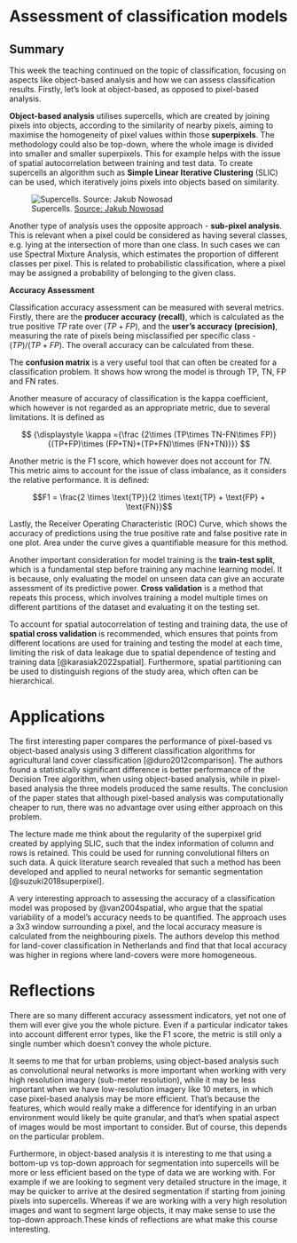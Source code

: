 # Assessment of classification models {#sec-week8}

## Summary

This week the teaching continued on the topic of classification, focusing on aspects like object-based analysis and how we can assess classification results. Firstly, let's look at object-based, as opposed to pixel-based analysis.

**Object-based analysis** utilises supercells, which are created by joining pixels into objects, according to the similarity of nearby pixels, aiming to maximise the homogeneity of pixel values within those **superpixels**. The methodology could also be top-down, where the whole image is divided into smaller and smaller superpixels. This for example helps with the issue of spatial autocorrelation between training and test data. To create supercells an algorithm such as **Simple Linear Iterative Clustering** (SLIC) can be used, which iteratively joins pixels into objects based on similarity.

![Supercells. [Source: Jakub Nowosad](https://jakubnowosad.com/ogh2021/#5)](res/supercell.png)

Another type of analysis uses the opposite approach - **sub-pixel analysis**. This is relevant when a pixel could be considered as having several classes, e.g. lying at the intersection of more than one class. In such cases we can use Spectral Mixture Analysis, which estimates the proportion of different classes per pixel. This is related to probabilistic classification, where a pixel may be assigned a probability of belonging to the given class.

**Accuracy Assessment**

Classification accuracy assessment can be measured with several metrics. Firstly, there are the **producer accuracy (recall)**, which is calculated as the true positive $TP$ rate over $(TP + FP)$, and the **user's accuracy (precision)**, measuring the rate of pixels being misclassified per specific class - $(TP)/(TP+FP)$. The overall accuracy can be calculated from these.

The **confusion matrix** is a very useful tool that can often be created for a classification problem. It shows how wrong the model is through TP, TN, FP and FN rates.

Another measure of accuracy of classification is the kappa coefficient, which however is not regarded as an appropriate metric, due to several limitations. It is defined as

$$
{\displaystyle \kappa ={\frac {2\times (TP\times TN-FN\times FP)}{(TP+FP)\times (FP+TN)+(TP+FN)\times (FN+TN)}}}
$$

Another metric is the F1 score, which however does not account for $TN$. This metric aims to account for the issue of class imbalance, as it considers the relative performance. It is defined:

$$F1 = \frac{2 \times \text{TP}}{2 \times \text{TP} + \text{FP} + \text{FN}}$$

Lastly, the Receiver Operating Characteristic (ROC) Curve, which shows the accuracy of predictions using the true positive rate and false positive rate in one plot. Area under the curve gives a quantifiable measure for this method.

Another important consideration for model training is the **train-test split**, which is a fundamental step before training any machine learning model. It is because, only evaluating the model on unseen data can give an accurate assessment of its predictive power. **Cross validation** is a method that repeats this process, which involves training a model multiple times on different partitions of the dataset and evaluating it on the testing set.

To account for spatial autocorrelation of testing and training data, the use of **spatial cross validation** is recommended, which ensures that points from different locations are used for training and testing the model at each time, limiting the risk of data leakage due to spatial dependence of testing and training data [@karasiak2022spatial]. Furthermore, spatial partitioning can be used to distinguish regions of the study area, which often can be hierarchical.

# Applications

The first interesting paper compares the performance of pixel-based vs object-based analysis using 3 different classification algorithms for agricultural land cover classification [@duro2012comparison]. The authors found a statistically significant difference is better performance of the Decision Tree algorithm, when using object-based analysis, while in pixel-based analysis the three models produced the same results. The conclusion of the paper states that although pixel-based analysis was computationally cheaper to run, there was no advantage over using either approach on this problem.

The lecture made me think about the regularity of the superpixel grid created by applying SLIC, such that the index information of column and rows is retained. This could be used for running convolutional filters on such data. A quick literature search revealed that such a method has been developed and applied to neural networks for semantic segmentation [@suzuki2018superpixel].

A very interesting approach to assessing the accuracy of a classification model was proposed by @van2004spatial, who argue that the spatial variability of a model's accuracy needs to be quantified. The approach uses a 3x3 window surrounding a pixel, and the local accuracy measure is calculated from the neighbouring pixels. The authors develop this method for land-cover classification in Netherlands and find that that local accuracy was higher in regions where land-covers were more homogeneous.

# Reflections

There are so many different accuracy assessment indicators, yet not one of them will ever give you the whole picture. Even if a particular indicator takes into account different error types, like the F1 score, the metric is still only a single number which doesn't convey the whole picture.

It seems to me that for urban problems, using object-based analysis such as convolutional neural networks is more important when working with very high resolution imagery (sub-meter resolution), while it may be less important when we have low-resolution imagery like 10 meters, in which case pixel-based analysis may be more efficient. That's because the features, which would really make a difference for identifying in an urban environment would likely be quite granular, and that's when spatial aspect of images would be most important to consider. But of course, this depends on the particular problem.

Furthermore, in object-based analysis it is interesting to me that using a bottom-up vs top-down approach for segmentation into supercells will be more or less efficient based on the type of data we are working with. For example if we are looking to segment very detailed structure in the image, it may be quicker to arrive at the desired segmentation if starting from joining pixels into supercells. Whereas if we are working with a very high resolution images and want to segment large objects, it may make sense to use the top-down approach.These kinds of reflections are what make this course interesting.
